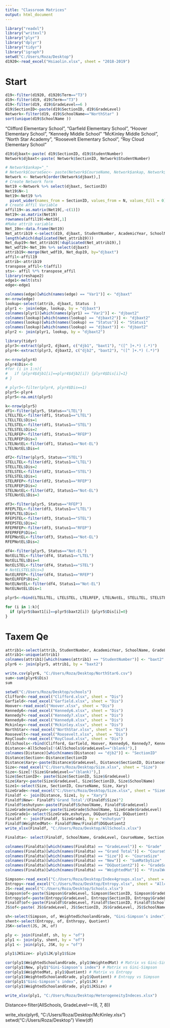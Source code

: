 ---
title: "Classroom Matrices"
output: html_document
---

```{r}
library("readxl")
library("writexl")
library("plyr")
library("dplyr")
library("tidyr")
library("igraph")
setwd("C:/Users/Roza/Desktop")
d1920<-read_excel("Hsiaolin.xlsx", sheet = "2018-2019")
```

# Start

```{r}
d19<-filter(d1920, d1920$Term=="T3")
d19<-filter(d19, d19$Term=="T3")
d19<-filter(d19, d19$GradeLevel==6 ) 
d19$SectionID<-paste(d19$SectionID, d19$GradeLevel)
Network<-filter(d19, d19$SchoolName=="NorthStar" )
sort(unique(d19$SchoolName ))
```

"Clifford Elementary School", "Garfield Elementary School", "Hoover Elementary School", "Kennedy Middle School" "McKinley Middle School", "North Star Academy", "Roosevelt Elementary School", "Roy Cloud Elementary School"

```{r}
d19$djbaxt<-paste( d19$SectionID, d19$StudentNumber)
Network$djbaxt<-paste( Network$SectionID, Network$StudentNumber)
```


```{r}
# Network$ankap="_"
# Network$CourseSec<- paste(Network$CourseName, Network$ankap, Network$djbaxt)
Network <- Network[order(Network$djbaxt),]
# Create Network form
Net19 <-Network %>% select(djbaxt, SectionID)
Net19$N<-1
Net19<-Net19 %>%
  pivot_wider(names_from = SectionID, values_from = N, values_fill = 0) # list(col_name = function_name)
# Create Affil Variable
affil19<-as.matrix(Net19[,-c(1)])
Net19<-as.matrix(Net19)
rownames(affil19)=Net19[,1]
#Make attrib variable
Net_19n<-data.frame(Net19)
Net_attrib19 <-select(d19, djbaxt, StudentNumber, AcademicYear, SchoolName, GradeLevel, Status)
length(which(duplicated(Net_attrib19)))
Net_dup19<-Net_attrib19[!duplicated(Net_attrib19),]
Net_wdf19<-Net_19n %>% select(djbaxt)
attrib19<-merge(Net_wdf19, Net_dup19, by="djbaxt")
affil<-affil19
attrib<-attrib19
transpose_affil<-t(affil)
sts<- affil %*% transpose_affil
library(reshape2)
edge1<-melt(sts)
edge<-edge1

```

```{r}
colnames(edge)[which(names(edge) == "Var1")] <- "djbaxt"
m<-nrow(edge)
lookup<-select(attrib, djbaxt, Status  )
plyr1 <- join(edge, lookup, by = "djbaxt")
colnames(plyr1)[which(names(plyr1) == "Var2")] <- "djbaxt2"
colnames(lookup)[which(names(lookup) == "djbaxt2")] <- "djbaxt2"
colnames(lookup)[which(names(lookup) == "Status")] <- "Status1"
colnames(lookup)[which(names(lookup) == "djbaxt")] <- "djbaxt2"
plyr2 <- join(plyr1, lookup, by = "djbaxt2")
```

```{r}
library(tidyr)
plyr3<-extract(plyr2, djbaxt, c("djb1", "baxt1"), "([^ ]+.*) (.*)")
plyr4<-extract(plyr3, djbaxt2, c("djb2", "baxt2"), "([^ ]+.*) (.*)")

n<-nrow(plyr4)
plyr4$Dis<-0
#for (i in 1:n){
#   if (plyr4$djb1[i]==plyr4$djb2[i]) {plyr4$Dis[i]=1}
# }

# plyr5<-filter(plyr4, plyr4$Dis==1)
plyr5<-plyr4
plyr5<-na.omit(plyr5)

```

```{r}
k<-nrow(plyr5)
df1<-filter(plyr5, Status=="LTEL")
LTELLTEL<-filter(df1, Status1=="LTEL")
LTELLTEL$Dis=1
LTELSTEL<-filter(df1, Status1=="STEL")
LTELSTEL$Dis=2
LTELRFEP<-filter(df1, Status1=="RFEP")
LTELRFEP$Dis=3
LTELNotEL<-filter(df1, Status1=="Not-EL")
LTELNotEL$Dis=4

df2<-filter(plyr5, Status=="STEL")
STELLTEL<-filter(df2, Status1=="LTEL")
STELLTEL$Dis=2
STELSTEL<-filter(df2, Status1=="STEL")
STELSTEL$Dis=1
STELRFEP<-filter(df2, Status1=="RFEP")
STELRFEP$Dis=2
STELNotEL<-filter(df2, Status1=="Not-EL")
STELNotEL$Dis=3

df3<-filter(plyr5, Status=="RFEP")
RFEPLTEL<-filter(df3, Status1=="LTEL")
RFEPLTEL$Dis=3
RFEPSTEL<-filter(df3, Status1=="STEL")
RFEPSTEL$Dis=2
RFEPRFEP<-filter(df3, Status1=="RFEP")
RFEPRFEP$Dis=1
RFEPNotEL<-filter(df3, Status1=="Not-EL")
RFEPNotEL$Dis=2

df4<-filter(plyr5, Status=="Not-EL")
NotELLTEL<-filter(df4, Status1=="LTEL")
NotELLTEL$Dis=4
NotELSTEL<-filter(df4, Status1=="STEL")
# NotELSTEL$Dis=3
NotELRFEP<-filter(df4, Status1=="RFEP")
NotELRFEP$Dis=2
NotELNotEL<-filter(df4, Status1=="Not-EL")
NotELNotEL$Dis=1

plyr5<-rbind(LTELLTEL, LTELSTEL, LTELRFEP, LTELNotEL, STELLTEL, STELSTEL, STELRFEP, STELNotEL, RFEPLTEL, RFEPSTEL, RFEPRFEP, RFEPNotEL, NotELLTEL, NotELSTEL, NotELRFEP, NotELNotEL)

for (i in 1:k){
  if (plyr5$baxt1[i]==plyr5$baxt2[i]) {plyr5$Dis[i]=0}
}
```


# Taxem Qe

```{r}
attrib1<-select(attrib, StudentNumber, AcademicYear, SchoolName, GradeLevel)
attrib1<-unique(attrib1)
colnames(attrib1)[which(names(attrib1) == "StudentNumber")] <- "baxt2"
plyr6 <- join(plyr5, attrib1, by = "baxt2")

write.csv(plyr6, "C:/Users/Roza/Desktop/NorthStar6.csv")
sum<-sum(plyr6$Dis)
sum
```



```{r}
setwd("C:/Users/Roza/Desktop/schools")
Clifford<-read_excel("Clifford.xlsx", sheet = "Dis")
Garfield<-read_excel("Garfield.xlsx", sheet = "Dis")
Hoover<-read_excel("Hoover.xlsx", sheet = "Dis")
Kennedy6<-read_excel("Kennedy6.xlsx", sheet = "Dis")
Kennedy7<-read_excel("Kennedy7.xlsx", sheet = "Dis")
Kennedy8<-read_excel("Kennedy8.xlsx", sheet = "Dis")
Mckinley<-read_excel("Mckinley.xlsx", sheet = "Dis")
NorthStar<-read_excel("NorthStar.xlsx", sheet = "Dis")
Roosevelt<-read_excel("Roosevelt.xlsx", sheet = "Dis")
RoyCloud<-read_excel("RoyCloud.xlsx", sheet = "Dis")
AllSchools<-rbind(Clifford, Garfield, Hoover, Kennedy6, Kennedy7, Kennedy8, Mckinley, NorthStar, Roosevelt, RoyCloud)
Distance<-AllSchools[!(AllSchools$GradeLevel=="(blank)"),]
colnames(Distance)[which(names(Distance) == "djb2")] <- "SectionID"
Distance$Section<-Distance$SectionID
Distance$Xary<-paste(Distance$GradeLevel, Distance$SectionID, Distance$SchoolName)
Size<-read_excel("C:/Users/Roza/Desktop/Size.xlsx", sheet = "Size")
Size<-Size[!(Size$GradeLevel=="(blank)"),]
Size$SectionID<- paste(Size$SectionID, Size$GradeLevel)
Size$Xary<-paste(Size$GradeLevel, Size$SectionID, Size$SchoolName)
Size1<-select(Size, SectionID, CourseName, Size, Xary)
SizeGrade<-read_excel("C:/Users/Roza/Desktop/Size.xlsx", sheet = "SizeGrade")
Finaldf <- join(Distance, Size1, by = "Xary")
Finaldf$New<- Finaldf$'Grand Total'/(Finaldf$Size)^2
Finaldf$eshutyun<-paste(Finaldf$SchoolName, Finaldf$GradeLevel)
SizeGrade$eshutyun<-paste(SizeGrade$SchoolName, SizeGrade$GradeLevel)
SizeGrade1<-select(SizeGrade,eshutyun, DGQuotient2, DGQuotient)
Finaldf <- join(Finaldf, SizeGrade1, by = "eshutyun")
Finaldf$WeightedMat<- Finaldf$New/Finaldf$DGQuotient2
write_xlsx(Finaldf, "C:/Users/Roza/Desktop/AllSchools.xlsx")

Finaldta<- select(Finaldf, SchoolName, GradeLevel, CourseName, Section, "Grand Total", Size, New, DGQuotient2, WeightedMat)

colnames(Finaldta)[which(names(Finaldta) == "GradeLevel")] <- "Grade"
colnames(Finaldta)[which(names(Finaldta) == "Grand Total")] <- "CourseSumMatrix"
colnames(Finaldta)[which(names(Finaldta) == "Size")] <- "CourseSize"
colnames(Finaldta)[which(names(Finaldta) == "New")] <- "SumMatbySize"
colnames(Finaldta)[which(names(Finaldta) == "DGQuotient2")] <- "GradeSumMatrix"
colnames(Finaldta)[which(names(Finaldta) == "WeightedMat")] <- "FinalWeightedMatrix"
```

```{r}
Simpson<-read_excel("C:/Users/Roza/Desktop/Index4groups.xlsx", sheet = "Course Section Level")
Entropy<-read_excel("C:/Users/Roza/Desktop/Entropy.xlsx", sheet = "Allcourses")
JS<-read_excel("C:/Users/Roza/Desktop/Schools.xlsx")
Simpson$of<-paste(Simpson$GradeLevel, Simpson$SectionID, Simpson$GradeLevel, Simpson$SchoolName)
Entropy$of<-paste(Entropy$GradeLevel, Entropy$SectionID, Entropy$GradeLevel, Entropy$SchoolName)
Finaldf$of<-paste(Finaldf$GradeLevel, Finaldf$SectionID, Finaldf$SchoolName)
JS$of<-paste( JS$GradeLevel, JS$SectionID, JS$GradeLevel, JS$SchoolName )

sh<-select(Simpson, of, WeightedSchoolandGrade, "Gini-Simpson’s index")
shent<-select(Entropy, of, Enthropy, Quotient)
JSK<-select(JS, JK, of)

ply <- join(Finaldf, sh, by = "of")
ply1 <- join(ply, shent, by = "of")
ply1 <- join(ply1, JSK, by = "of")

ply1$JKSize<- ply1$JK/ply1$Size

cor(ply1$WeightedSchoolandGrade, ply1$WeightedMat) # Matrix vs Gini-Simpson
cor(ply1$New, ply1$"Gini-Simpson’s index") # Matrix vs Gini-Simpson
cor(ply1$WeightedMat, ply1$Quotient) # Matrix vs Entropy
cor(ply1$WeightedSchoolandGrade, ply1$Quotient) # Entropy vs Simpson
cor(ply1$"Gini-Simpson’s index", ply1$JK) # 
cor(ply1$WeightedSchoolandGrade, ply1$JKSize) # 

write_xlsx(ply1, "C:/Users/Roza/Desktop/HeterogeneityIndeces.xlsx")

```










Distance<-filter(AllSchools, GradeLevel==(6, 7, 8))


write_xlsx(plyr6, "C:/Users/Roza/Desktop/McKinley.xlsx")
setwd("C:/Users/Roza/Desktop")
View(df)
